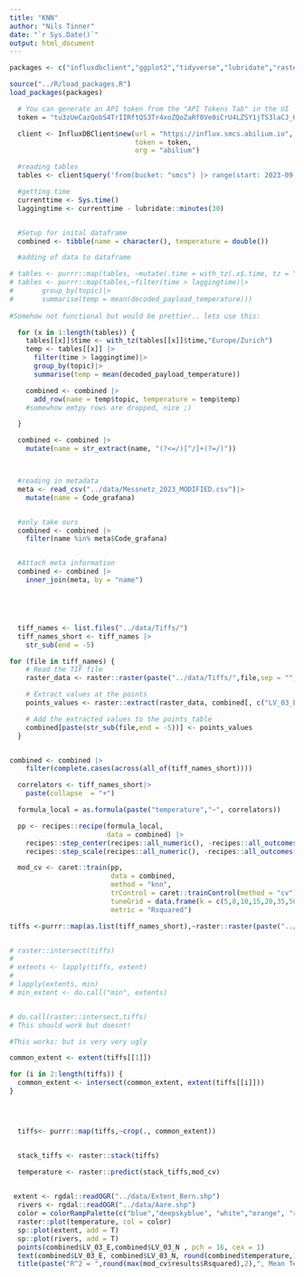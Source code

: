 ```yaml
---
title: "KNN"
author: "Nils Tinner"
date: "`r Sys.Date()`"
output: html_document
---
```


```r
packages <- c("influxdbclient","ggplot2","tidyverse","lubridate","raster","dplyr","googledrive","caret","rgdal")

source("../R/load_packages.R")
load_packages(packages)

```

```r
  # You can generate an API token from the "API Tokens Tab" in the UI
  token = "tu3zUeCazQobS4TrIIRftQS3Tr4xoZQoZaRf0Ve0iCrU4LZSY1jTS3laCJ_OjwJxWJ6WsKuwXN_tVV10R73hyg=="

  client <- InfluxDBClient$new(url = "https://influx.smcs.abilium.io",
                               token = token,
                               org = "abilium")

  #reading tables
  tables <- client$query('from(bucket: "smcs") |> range(start: 2023-09-24) |> filter(fn: (r) => r["_measurement"] == "mqtt_consumer") |> filter(fn: (r) => r["_field"] == "decoded_payload_temperature" or r["_field"] == "decoded_payload_humidity") |> filter(fn: (r) => r["topic"] != "v3/dynamicventilation@ttn/devices/eui-f613c9feff19276a/up") |> filter(fn: (r) => r["topic"] != "helium/eeea9617559b/rx") |> pivot(rowKey: ["_time"], columnKey: ["_field"], valueColumn: "_value")')

```

```r
  #getting time
  currenttime <- Sys.time()
  laggingtime <- currenttime - lubridate::minutes(30)


  #Setup for inital dataframe
  combined <- tibble(name = character(), temperature = double())
```



```r
  #adding of data to dataframe

# tables <- purrr::map(tables, ~mutate(.time = with_tz(.x$.time, tz = "Europe/Zurich")))
# tables <- purrr::map(tables,~filter(time > laggingtime)|>
#       group_by(topic)|>
#       summarise(temp = mean(decoded_payload_temperature)))
           
#Somehow not functional but would be prettier.. lets use this:

  for (x in 1:length(tables)) {
    tables[[x]]$time <- with_tz(tables[[x]]$time,"Europe/Zurich")
    temp <- tables[[x]] |>
      filter(time > laggingtime)|>
      group_by(topic)|>
      summarise(temp = mean(decoded_payload_temperature))

    combined <- combined |>
      add_row(name = temp$topic, temperature = temp$temp)
    #somewhow emtpy rows are dropped, nice ;)

  }

```




```r
  combined <- combined |>
    mutate(name = str_extract(name, "(?<=/)[^/]+(?=/)"))



  #reading in metadata
  meta <- read_csv("../data/Messnetz_2023_MODIFIED.csv")|>
    mutate(name = Code_grafana)


  #only take ours
  combined <- combined |>
    filter(name %in% meta$Code_grafana)


  #Attach meta information
  combined <- combined |>
    inner_join(meta, by = "name")





  tiff_names <- list.files("../data/Tiffs/")
  tiff_names_short <- tiff_names |>
    str_sub(end = -5)

```


```r
for (file in tiff_names) {
    # Read the TIF file
    raster_data <- raster::raster(paste("../data/Tiffs/",file,sep = ""))

    # Extract values at the points
    points_values <- raster::extract(raster_data, combined[, c("LV_03_E", "LV_03_N")])

    # Add the extracted values to the points_table
    combined[paste(str_sub(file,end = -5))] <- points_values
  }



```

```r
combined <- combined |>
    filter(complete.cases(across(all_of(tiff_names_short))))

  correlators <- tiff_names_short|>
    paste(collapse  = "+")

  formula_local = as.formula(paste("temperature","~", correlators))

  pp <- recipes::recipe(formula_local,
                        data = combined) |>
    recipes::step_center(recipes::all_numeric(), -recipes::all_outcomes()) |>
    recipes::step_scale(recipes::all_numeric(), -recipes::all_outcomes())

  mod_cv <- caret::train(pp,
                         data = combined,
                         method = "knn",
                         trControl = caret::trainControl(method = "cv"),
                         tuneGrid = data.frame(k = c(5,8,10,15,20,35,50,65)),
                         metric = "Rsquared")

```

```r
tiffs <-purrr::map(as.list(tiff_names_short),~raster::raster(paste("../data/Tiffs/",.,".tif",sep = "")))


# raster::intersect(tiffs)
# 
# extents <- lapply(tiffs, extent)
# 
# lapply(extents, min)
# min_extent <- do.call("min", extents)


# do.call(raster::intersect,tiffs)
# This should work but doesnt! 

#This works: but is very very ugly

common_extent <- extent(tiffs[[1]])

for (i in 2:length(tiffs)) {
  common_extent <- intersect(common_extent, extent(tiffs[[i]]))
}




  tiffs<- purrr::map(tiffs,~crop(., common_extent))


  stack_tiffs <- raster::stack(tiffs)

  temperature <- raster::predict(stack_tiffs,mod_cv)
  
```

```r
 extent <- rgdal::readOGR("../data/Extent_Bern.shp")
  rivers <- rgdal::readOGR("../data/Aare.shp")
  color = colorRampPalette(c("blue","deepskyblue", "white","orange", "red"))(100)
  raster::plot(temperature, col = color)
  sp::plot(extent, add = T)
  sp::plot(rivers, add = T)
  points(combined$LV_03_E,combined$LV_03_N , pch = 16, cex = 1)
  text(combined$LV_03_E, combined$LV_03_N, round(combined$temperature,1), pos = 3,cex = 0.7, adj = c(1, 1))
  title(paste("R^2 = ",round(max(mod_cv$results$Rsquared),2),", Mean Temp Logger = ",round(mean(combined$temperature),2),", Logger Count = ",length(combined$name),", K = ", mod_cv$bestTune), currenttime)
```

